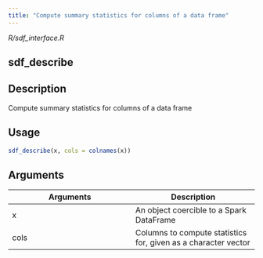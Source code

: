 ```yaml
---
title: "Compute summary statistics for columns of a data frame"
---
```


*R/sdf_interface.R*

## sdf_describe

## Description
Compute summary statistics for columns of a data frame 


## Usage
```r
sdf_describe(x, cols = colnames(x)) 
```

## Arguments
|Arguments|Description|
|---|---|
| x | An object coercible to a Spark DataFrame |
| cols | Columns to compute statistics for, given as a character vector |







